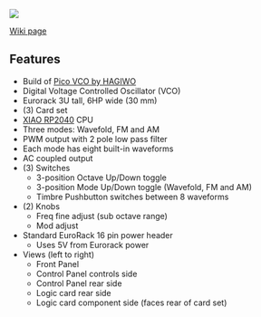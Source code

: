<img src="http://land-boards.com/blwiki/images/8/8b/ER-VCO-03_SET_P1080788-720px.jpg"></img>


[http://land-boards.com/blwiki/index.php?title=ER-VCO-03 Wiki page]

== Features ==

* Build of [https://note.com/solder_state/n/nca6a1dec3921 Pico VCO by HAGIWO]
* Digital Voltage Controlled Oscillator (VCO)
* Eurorack 3U tall, 6HP wide (30 mm)
* (3) Card set
* [http://land-boards.com/blwiki/index.php?title=QT_Py_(RP2040_based) XIAO RP2040] CPU
* Three modes: Wavefold, FM and AM
* PWM output with 2 pole low pass filter
* Each mode has eight built-in waveforms
* AC coupled output
* (3) Switches
** 3-position Octave Up/Down toggle
** 3-position Mode Up/Down toggle (Wavefold, FM and AM)
** Timbre Pushbutton switches between 8 waveforms
* (2) Knobs
** Freq fine adjust (sub octave range)
** Mod adjust
* Standard EuroRack 16 pin power header
** Uses 5V from Eurorack power
* Views (left to right)
** Front Panel
** Control Panel controls side
** Control Panel rear side
** Logic card rear side
** Logic card component side (faces rear of card set)
